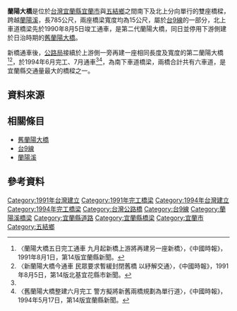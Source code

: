 {{Otheruses|subject=[[File:TW_PHW9.svg|20px]][[台9線|台9線]]跨越[[蘭陽溪|蘭陽溪]]的公路橋|other=東側平行緊鄰的歷史建築橋梁|舊蘭陽大橋}}
{{Infobox bridge
| bridge_name      = 蘭陽大橋
| native_name      = 
| native_name_lang = 
| image            = 蘭陽大橋 Lanyan Bridge - panoramio.jpg
| image_size       = 250px
| alt              = 
| caption          = 
| official_name    = 蘭陽大橋
| other_name       = 
| carries          = [[File:TW_PHW9.svg|20px]][[台9線|台9線]]
| crosses          = [[蘭陽溪|蘭陽溪]]
| locale           = {{ROC-TW}}[[宜蘭縣|宜蘭縣]][[宜蘭市|宜蘭市]]、[[宜蘭縣|宜蘭縣]][[五結鄉|五結鄉]]
| owner            = 
| maint            = [[交通部公路總局|交通部公路總局]]
| id               =
| id_type          =  
| website          = 
| architect        = 
| designer         = 
| engineering      = 
| winner           = 
| contracted_designer = 
| design           = 
| material         = 
| length           = {{convert|785|m|ft|0}}
| width            = 北上橋{{convert|15|m|ft|0}}<br>南下橋{{convert|15|m|ft|0}}
| height           = 
| mainspan         = 
| spans            = 
| pierswater       = 
| load             = 
| clearance        = 
| below            = 
| life             = 
| builder          = 
| fabricator       = 
| begin            = 
| complete         = 
| cost             = 
| open             = 北上橋{{flagicon|Taiwan}}1991年8月5日<br>南下橋{{flagicon|Taiwan}}1994年7月
| inaugurated      = 
| toll             = 
| traffic          = 
| preceded         = 
| followed         = 
| heritage         = 
| collapsed        = 
| closed           = 
| replaces         = 
| map_cue          = 
| map_image        = 
| map_alt          = 
| map_text         = 
| map_width        = 
| coordinates      = {{coord|24.715723|N|121.771670|E|display=title,inline}}
| lat              = 
| long             = 
| extra            = 
| references       = 
}}
'''蘭陽大橋'''是位於[[台灣|台灣]][[宜蘭縣|宜蘭縣]][[宜蘭市|宜蘭市]]與[[五結鄉|五結鄉]]之間南下及北上分向單行的雙座橋樑，跨越[[蘭陽溪|蘭陽溪]]，長785公尺，兩座橋梁寬度均為15公尺，屬於[[台9線|台9線]]的一部分，北上車道橋梁先於1990年8月5日竣工通車，是第二代蘭陽大橋，同日並停用下游側建於日治時期的[[舊蘭陽大橋|舊蘭陽大橋]]。

新橋通車後，[[交通部公路總局|公路局]]接續於上游側一旁再建一座相同長度及寬度的第二蘭陽大橋<ref>〈蘭陽大橋五日完工通車 九月起新橋上游將再建另一座新橋〉，《中國時報》，1991年8月1日，第14版宜蘭縣新聞。</ref><ref>〈新蘭陽大橋今通車 民眾要求暫緩封閉舊橋 以紓解交通〉，《中國時報》，1991年8月5日，第14版北基宜花縣市新聞。</ref>，於1994年6月完工、7月通車<ref name="蘭陽資訊網"/><ref>〈舊蘭陽大橋整建六月完工 警方擬將新舊兩橋規劃為單行道〉，《中國時報》，1994年5月17日，第14版宜蘭縣新聞。</ref>，為南下車道橋梁，兩橋合計共有六車道，是宜蘭縣交通量最大的橋樑之一。

== 資料來源 ==
{{Reflist| refs=
<ref name="蘭陽資訊網">{{cite web|language=zh-tw|url=http://www.lanyangnet.com.tw/bridge/html/link2.htm|title=蘭陽大橋|author=|publisher=蘭陽資訊網|date=|accessdate=2016-03-06|archive-date=2020-02-18|archive-url=https://web.archive.org/web/20200218093319/http://www.lanyangnet.com.tw/bridge/html/link2.htm|dead-url=no}}</ref>
}}

==相關條目==
*[[舊蘭陽大橋|舊蘭陽大橋]]
*[[台9線|台9線]]
*[[蘭陽溪|蘭陽溪]]

== 參考資料 ==
[[Category:1991年台灣建立|Category:1991年台灣建立]]
[[Category:1991年完工橋梁|Category:1991年完工橋梁]]
[[Category:1994年台灣建立|Category:1994年台灣建立]]
[[Category:1994年完工橋梁|Category:1994年完工橋梁]]
[[Category:台灣公路橋|Category:台灣公路橋]]
[[Category:台9線|Category:台9線]]
[[Category:蘭陽溪橋梁|Category:蘭陽溪橋梁]]
[[Category:宜蘭縣道路|Category:宜蘭縣道路]]
[[Category:宜蘭縣橋梁|Category:宜蘭縣橋梁]]
[[Category:宜蘭市|Category:宜蘭市]]
[[Category:五結鄉|Category:五結鄉]]